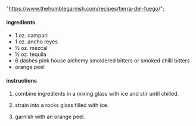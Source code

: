   "https://www.thehumblegarnish.com/recipes/tierra-del-fuego/";

#### ingredients

- 1 oz. campari
- 1 oz. ancho reyes
- ½ oz. mezcal
- ½ oz. tequila
- 6 dashes pink house alchemy smoldered bitters or smoked chilli bitters
- orange peel

#### instructions

1. combine ingredients in a mixing glass with ice and stir until chilled.

2. strain into a rocks glass filled with ice.

3. garnish with an orange peel.
